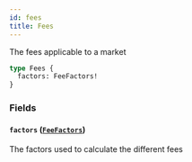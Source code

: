 ```yaml
---
id: fees
title: Fees
---
```



The fees applicable to a market

```graphql
type Fees {
  factors: FeeFactors!
}
```


### Fields

#### `factors` ([`FeeFactors`](/docs/mainnet/graphql/objects/fee-factors))

The factors used to calculate the different fees





